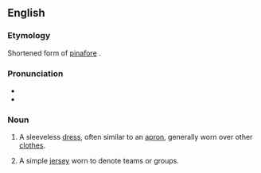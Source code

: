 ==English==

===Etymology===
Shortened form of [[pinafore]] {{suffix|en||y}}.

===Pronunciation===
* {{IPA|/ˈpɪni/|lang=en}}
* {{rhymes|ɪni|lang=en}}

===Noun===
{{en-noun|pinnies}}

# A sleeveless [[dress]], often similar to an [[apron]], generally worn over other [[clothes]].
# {{lb|en|colloquial}} A simple [[jersey]] worn to denote teams or groups.